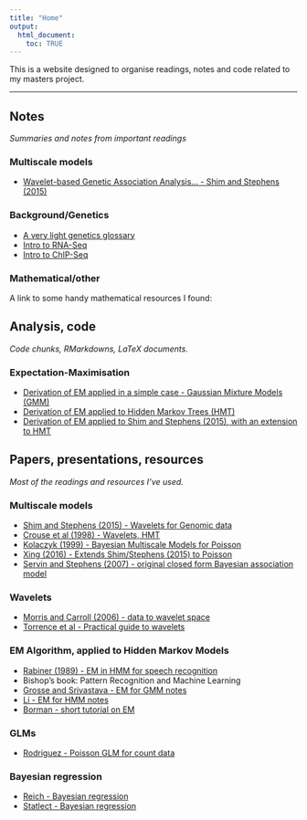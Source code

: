 ---
title: "Home"
output:
  html_document:
    toc: TRUE
---

This is a website designed to organise readings, notes and code related to my masters project.

***

## Notes
_Summaries and notes from important readings_

### Multiscale models
- [Wavelet-based Genetic Association Analysis... - Shim and Stephens (2015)](wavelets_shim_stephens_2014.html)

### Background/Genetics
- [A very light genetics glossary](genetics_glossary.html)
- [Intro to RNA-Seq](StatQuest_Intro_RNA_seq.html)
- [Intro to ChIP-Seq](StatQuest_Intro_ChIP_seq.html)

### Mathematical/other
A link to some handy mathematical resources I found:


## Analysis, code
_Code chunks, RMarkdowns, LaTeX documents._

### Expectation-Maximisation

- [Derivation of EM applied in a simple case - Gaussian Mixture Models (GMM)](EM_algo_GMM.pdf)
- [Derivation of EM applied to Hidden Markov Trees (HMT)](EM_algo_HMT.pdf)
- [Derivation of EM applied to Shim and Stephens (2015), with an extension to HMT](EM_algo_Shim_Stephens_2015_v2.pdf)


## Papers, presentations, resources
_Most of the readings and resources I've used._

### Multiscale models
- [Shim and Stephens (2015) - Wavelets for Genomic data](https://www.ncbi.nlm.nih.gov/pmc/articles/PMC5795621/)
- [Crouse et al (1998) - Wavelets, HMT](https://ieeexplore.ieee.org/abstract/document/668544)
- [Kolaczyk (1999) - Bayesian Multiscale Models for Poisson](https://www.tandfonline.com/doi/abs/10.1080/01621459.1999.10474197)
- [Xing (2016) - Extends Shim/Stephens (2015) to Poisson](https://search.proquest.com/openview/2b17b34545bbb5c3eab53b48983d41c8/1?pq-origsite=gscholar&cbl=18750&diss=y)
- [Servin and Stephens (2007) - original closed form Bayesian association model](https://journals.plos.org/plosgenetics/article?id=10.1371/journal.pgen.0030114)

### Wavelets
- [Morris and Carroll (2006) - data to wavelet space](https://rss.onlinelibrary.wiley.com/doi/abs/10.1111/j.1467-9868.2006.00539.x)
- [Torrence et al - Practical guide to wavelets](https://journals.ametsoc.org/doi/abs/10.1175/1520-0477(1998)079%3C0061:APGTWA%3E2.0.CO;2)

### EM Algorithm, applied to Hidden Markov Models
- [Rabiner (1989) - EM in HMM for speech recognition](https://ieeexplore.ieee.org/abstract/document/18626)
- Bishop's book: Pattern Recognition and Machine Learning
- [Grosse and Srivastava - EM for GMM notes](http://www.cs.toronto.edu/~rgrosse/csc321/mixture_models.pdf)
- [Li - EM for HMM notes](http://www.personal.psu.edu/jol2/course/stat597e/notes2/hmm.pdf)
- [Borman - short tutorial on EM](https://www.cs.utah.edu/~piyush/teaching/EM_algorithm.pdf)

### GLMs
- [Rodriguez - Poisson GLM for count data](https://data.princeton.edu/wws509/notes/c4.pdf)

### Bayesian regression
- [Reich - Bayesian regression](https://www4.stat.ncsu.edu/~reich/ABA/notes/BLR.pdf)
- [Statlect - Bayesian regression](https://www.statlect.com/fundamentals-of-statistics/Bayesian-regression)
